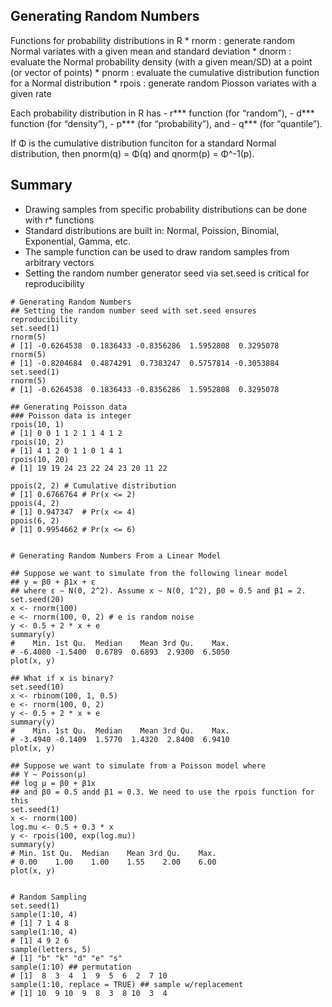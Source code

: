 ## Generating Random Numbers
Functions for probability distributions in R
* rnorm : generate random Normal variates with a given mean and standard deviation
* dnorm : evaluate the Normal probability density (with a given mean/SD) at a point (or vector of points)
* pnorm : evaluate the cumulative distribution function for a Normal distribution
* rpois : generate random Piosson variates with a given rate

Each probability distribution in R has 
- r*** function (for "random"), 
- d*** function (for "density"), 
- p*** (for "probability"), and 
- q*** (for "quantile").

If Φ is the cumulative distribution funciton for a standard Normal distribution, then pnorm(q) = Φ(q) and qnorm(p) = Φ^-1(p).

## Summary
* Drawing samples from specific probability distributions can be done with r* functions
* Standard distributions are built in: Normal, Poission, Binomial, Exponential, Gamma, etc.
* The sample function can be used to draw random samples from arbitrary vectors
* Setting the random number generator seed via set.seed is critical for reproducibility

```{}
# Generating Random Numbers
## Setting the random number seed with set.seed ensures reproducibility
set.seed(1)
rnorm(5)
# [1] -0.6264538  0.1836433 -0.8356286  1.5952808  0.3295078
rnorm(5)
# [1] -0.8204684  0.4874291  0.7383247  0.5757814 -0.3053884
set.seed(1)
rnorm(5)
# [1] -0.6264538  0.1836433 -0.8356286  1.5952808  0.3295078

## Generating Poisson data
### Poisson data is integer
rpois(10, 1)
# [1] 0 0 1 1 2 1 1 4 1 2
rpois(10, 2)
# [1] 4 1 2 0 1 1 0 1 4 1
rpois(10, 20)
# [1] 19 19 24 23 22 24 23 20 11 22

ppois(2, 2) # Cumulative distribution
# [1] 0.6766764 # Pr(x <= 2)
ppois(4, 2)
# [1] 0.947347  # Pr(x <= 4)
ppois(6, 2)
# [1] 0.9954662 # Pr(x <= 6)


# Generating Random Numbers From a Linear Model

## Suppose we want to simulate from the following linear model
## y = β0 + β1x + ε
## where ε ∼ N(0, 2^2). Assume x ~ N(0, 1^2), β0 = 0.5 and β1 = 2.
set.seed(20)
x <- rnorm(100)
e <- rnorm(100, 0, 2) # e is random noise
y <- 0.5 + 2 * x + e
summary(y)
#    Min. 1st Qu.  Median    Mean 3rd Qu.    Max. 
# -6.4080 -1.5400  0.6789  0.6893  2.9300  6.5050 
plot(x, y)

## What if x is binary?
set.seed(10)
x <- rbinom(100, 1, 0.5)
e <- rnorm(100, 0, 2)
y <- 0.5 + 2 * x + e
summary(y)
#    Min. 1st Qu.  Median    Mean 3rd Qu.    Max. 
# -3.4940 -0.1409  1.5770  1.4320  2.8400  6.9410
plot(x, y)

## Suppose we want to simulate from a Poisson model where
## Y ~ Poisson(μ)
## log μ = β0 + β1x
## and β0 = 0.5 andd β1 = 0.3. We need to use the rpois function for this
set.seed(1)
x <- rnorm(100)
log.mu <- 0.5 + 0.3 * x
y <- rpois(100, exp(log.mu))
summary(y)
# Min. 1st Qu.  Median    Mean 3rd Qu.    Max. 
# 0.00    1.00    1.00    1.55    2.00    6.00 
plot(x, y)


# Random Sampling
set.seed(1)
sample(1:10, 4)
# [1] 7 1 4 8
sample(1:10, 4)
# [1] 4 9 2 6
sample(letters, 5)
# [1] "b" "k" "d" "e" "s"
sample(1:10) ## permutation
# [1]  8  3  4  1  9  5  6  2  7 10
sample(1:10, replace = TRUE) ## sample w/replacement
# [1] 10  9 10  9  8  3  8 10  3  4
```
